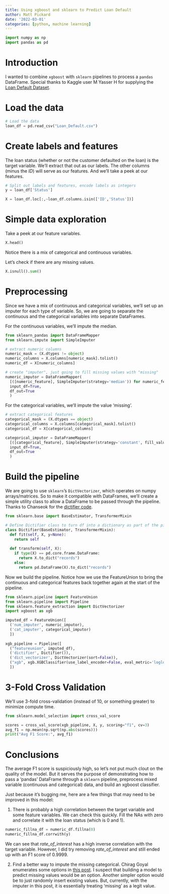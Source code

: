 ```yaml
---
title: Using xgboost and sklearn to Predict Loan Default
author: Matt Pickard
date: '2022-03-01'
categories: [python, machine learning]
---
```


```python
import numpy as np 
import pandas as pd 
```

# Introduction
I wanted to combine `xgboost` with `sklearn` pipelines to process a `pandas` DataFrame. Special thanks to Kaggle user M Yasser H for supplying the [Loan Default Dataset](https://www.kaggle.com/yasserh/loan-default-dataset). 

# Load the data
```python
# Load the data
loan_df = pd.read_csv("Loan_Default.csv")
```

# Create labels and features
The loan status (whether or not the customer defaulted on the loan) is the target variable. We'll extract that out as our labels. The other columns (minus the *ID*) will serve as our features. And we'll take a peek at our features.
```python
# Split out labels and features, encode labels as integers
y = loan_df['Status']

X = loan_df.loc[:,~loan_df.columns.isin(['ID','Status'])]
```

# Simple data exploration
Take a peek at our feature variables.
```python
X.head()
```

Notice there is a mix of categorical and continuous variables.

Let's check if there are any missing values.
```python
X.isnull().sum()
```


# Preprocessing

Since we have a mix of continuous and categorical variables, we'll set up an imputer for each type of variable. So, we are going to separate the continuous and the categorical variables into separate DataFrames. 

For the continuous variables, we'll impute the median.
```python
from sklearn_pandas import DataFrameMapper
from sklearn.impute import SimpleImputer

# extract numeric columns
numeric_mask = (X.dtypes != object)
numeric_columns = X.columns[numeric_mask].tolist()
numeric_df = X[numeric_columns]

# create "imputer", just going to fill missing values with "missing"
numeric_imputor = DataFrameMapper(
  [([numeric_feature], SimpleImputer(strategy='median')) for numeric_feature in numeric_df],
  input_df=True,
  df_out=True
  )
```

For the categorical variables, we'll impute the value 'missing'.
```python
# extract categorical features
categorical_mask = (X.dtypes == object)
categorical_columns = X.columns[categorical_mask].tolist()
categorical_df = X[categorical_columns]

categorical_imputor = DataFrameMapper(
  [([categorical_feature], SimpleImputer(strategy='constant', fill_value = "missing")) for categorical_feature in categorical_df],
  input_df=True,
  df_out=True
  )
```

# Build the pipeline

We are going to use `sklearn`'s `DictVectorizer`, which operates on numpy arrays/matrices. So to make it compatible with DataFrames, we'll create a simple utility class to allow a DataFrame to be passed through the pipeline. Thanks to Chanseok for the [dictifier code](https://goodboychan.github.io/python/datacamp/machine_learning/2020/07/07/03-Using-XGBoost-in-pipelines.html).
```python
from sklearn.base import BaseEstimator, TransformerMixin

# Define Dictifier class to turn df into a dictionary as part of the pipeline
class Dictifier(BaseEstimator, TransformerMixin):
  def fit(self, X, y=None):
    return self
  
  def transform(self, X):
    if type(X) == pd.core.frame.DataFrame:
      return X.to_dict("records")
    else:
      return pd.DataFrame(X).to_dict("records")
```

Now we build the pipeline.  Notice how we use the FeatureUnion to bring the continuous and categorical features back together again at the start of the pipeline.
```python
from sklearn.pipeline import FeatureUnion
from sklearn.pipeline import Pipeline
from sklearn.feature_extraction import DictVectorizer
import xgboost as xgb

imputed_df = FeatureUnion([
  ('num_imputer', numeric_imputor),
  ('cat_imputer', categorical_imputor)    
  ])
  
xgb_pipeline = Pipeline([
  ("featureunion", imputed_df),
  ('dictifier', Dictifier()),
  ('dict_vectorizer', DictVectorizer(sort=False)),
  ("xgb", xgb.XGBClassifier(use_label_encoder=False, eval_metric='logloss'))
  ])
```

# 3-Fold Cross Validation
We'll use 3-fold cross-validation (instead of 10, or something greater) to minimize compute time.
```python
from sklearn.model_selection import cross_val_score

scores = cross_val_score(xgb_pipeline, X, y, scoring="f1", cv=3)
avg_f1 = np.mean(np.sqrt(np.abs(scores)))
print("Avg F1 Score:", avg_f1)
```

# Conclusions
The average F1 score is suspiciously high, so let's not put much clout on the quality of the model. But it serves the purpose of demonstrating how to pass a 'pandas' DataFrame through a `sklearn` pipeline, preprocess mixed variable (continuous and categorical) data, and build an xgboost classifier.

Just because it's bugging me, here are a few things that may need to be improved in this model:

1) There is probably a high correlation between the target variable and some feature variables. We can check this quickly. Fill the NAs with zero and correlate it with the loan status (which is 0 and 1).

```python
numeric_fillna_df = numeric_df.fillna(0)
numeric_fillna_df.corrwith(y)
```
We can see that *rate_of_interest* has a high inverse correlation with the target variable.  However, I did try removing *rate_of_interest* and still ended up with an F1 score of 0.9999.

2) Find a better way to impute the missing categorical. Chirag Goyal enumerates some options in [this post](https://www.analyticsvidhya.com/blog/2021/04/how-to-handle-missing-values-of-categorical-variables/). I suspect that building a model to predict missing values would be an option.  Another simpler option would be to just randomly insert existing values.  But, currently, with the imputer in this post, it is essentially treating 'missing' as a legit value.
